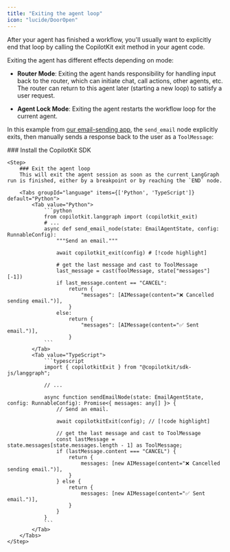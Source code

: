 ```yaml
---
title: "Exiting the agent loop"
icon: "lucide/DoorOpen"
---
```


After your agent has finished a workflow, you'll usually want to explicitly end that loop by calling the CopilotKit exit method in your agent code.

Exiting the agent has different effects depending on mode:

- **Router Mode**: Exiting the agent hands responsibility for handling input back to the router, which can initiate chat, call actions, other agents, etc. The router can return to this agent later (starting a new loop) to satisfy a user request.

- **Agent Lock Mode**: Exiting the agent restarts the workflow loop for the current agent.

In this example from [our email-sending app](https://github.com/copilotkit/copilotkit/tree/main/examples/coagents-qa), the `send_email` node explicitly exits, then manually sends a response back to the user as a `ToolMessage`:

<Steps>
    <Step>
        ### Install the CopilotKit SDK
        <InstallSDKSnippet components={props.components}/>
    </Step>

    <Step>
        ### Exit the agent loop
        This will exit the agent session as soon as the current LangGraph run is finished, either by a breakpoint or by reaching the `END` node.

        <Tabs groupId="language" items={['Python', 'TypeScript']} default="Python">
            <Tab value="Python">
                ```python
                from copilotkit.langgraph import (copilotkit_exit)
                # ...
                async def send_email_node(state: EmailAgentState, config: RunnableConfig):
                    """Send an email."""

                    await copilotkit_exit(config) # [!code highlight]

                    # get the last message and cast to ToolMessage
                    last_message = cast(ToolMessage, state["messages"][-1])
                    if last_message.content == "CANCEL":
                        return {
                            "messages": [AIMessage(content="❌ Cancelled sending email.")],
                        }
                    else:
                        return {
                            "messages": [AIMessage(content="✅ Sent email.")],
                        }
                ```
            </Tab>
            <Tab value="TypeScript">
                ```typescript
                import { copilotkitExit } from "@copilotkit/sdk-js/langgraph";

                // ...

                async function sendEmailNode(state: EmailAgentState, config: RunnableConfig): Promise<{ messages: any[] }> {
                    // Send an email.

                    await copilotkitExit(config); // [!code highlight]

                    // get the last message and cast to ToolMessage
                    const lastMessage = state.messages[state.messages.length - 1] as ToolMessage;
                    if (lastMessage.content === "CANCEL") {
                        return {
                            messages: [new AIMessage(content="❌ Cancelled sending email.")],
                        }
                    } else {
                        return {
                            messages: [new AIMessage(content="✅ Sent email.")],
                        }
                    }
                }
                ```
            </Tab>
        </Tabs>
    </Step>
</Steps>
